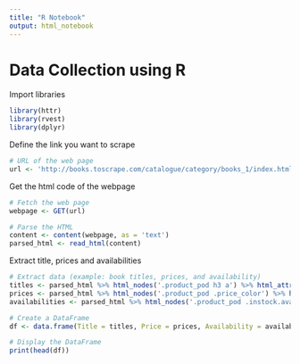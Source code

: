 ```yaml
---
title: "R Notebook"
output: html_notebook
---
```


# Data Collection using R

Import libraries

```r
library(httr)
library(rvest)
library(dplyr)
```

Define the link you want to scrape

```r
# URL of the web page
url <- 'http://books.toscrape.com/catalogue/category/books_1/index.html'

```

Get the html code of the webpage

```r
# Fetch the web page
webpage <- GET(url)

# Parse the HTML
content <- content(webpage, as = 'text')
parsed_html <- read_html(content)
```

Extract title, prices and availabilities

```r
# Extract data (example: book titles, prices, and availability)
titles <- parsed_html %>% html_nodes('.product_pod h3 a') %>% html_attr('title')
prices <- parsed_html %>% html_nodes('.product_pod .price_color') %>% html_text()
availabilities <- parsed_html %>% html_nodes('.product_pod .instock.availability') %>% html_text(trim = TRUE)

```

```r
# Create a DataFrame
df <- data.frame(Title = titles, Price = prices, Availability = availabilities)

# Display the DataFrame
print(head(df))
```
